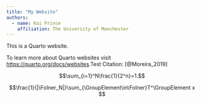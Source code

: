 ```yaml
---
title: "My Website"
authors:
  - name: Kai Prince
    affiliation: The University of Manchester
---
```


This is a Quarto website.

To learn more about Quarto websites visit <https://quarto.org/docs/websites>.Test Citation: [@Moreira_2019]

$$\sum_{i=1}^N\frac{1}{2^n}=1.$$

$$\frac{1}{|\Folner_N|}\sum_{\GroupElement\in\Folner}T^\GroupElement x $$